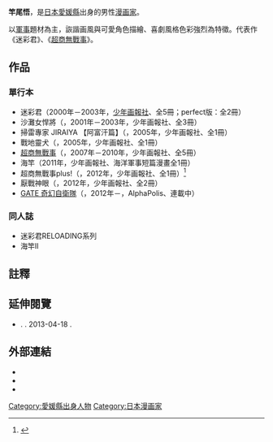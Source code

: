 {{Infobox ACG creator
|name=竿尾悟
|image=
|width=
|caption=
|job=漫畫家
|job2=
|period=
|birthname=
|other_name={{lang|ja|さおさとる<ref>{{lang|ja|{{link-ja|漫画ばんがいち|漫画ばんがいち}}：}}
* {{lang|ja|1999年8月号－人狼のき・も・ち
* 2000年2月号－THE SHERIFF}}</ref><ref>{{lang|ja|裏コンバットコミック No.5（1999年）}}：
* [http://www.suruga-ya.jp/product/detail/ZHORO30531 {{lang|ja|通販ショップの駿河屋}}] {{ja}}
* {{cite web|script-title=ja:既刊情報 |Author= |format= |volume= |issue= |publisher={{lang|ja|裏コンバットコミック編集部}} |pages= |url=http://www5d.biglobe.ne.jp/~UCC-NSWG/KIKAN.HTM |archiveurl=https://web.archive.org/web/20091223083537/http://www5d.biglobe.ne.jp/~UCC-NSWG/KIKAN.HTM |archivedate=2009-12-23 |date= |language=ja |deadurl=yes }}</ref><br />さを}}
|foreign_name={{lang|ja|竿尾 悟［さお さとる］}}
|english_name= Satoru Sao
|romaji= Sao Satoru
|sex=男<ref>{{cite web|url=http://www.sat-mag.net/blog/2008/07/post-303.html |script-title=ja:新コミック連載開始 |publisher={{lang|ja|SAT MAGAZINE 編集部}} |date= 2008-07-15 |language=ja}}</ref>
|place of birth=[[愛媛縣|愛媛縣]]<ref>{{lang|ja|北条地区まちづくり協議会：}}
* {{cite web|url=http://ameblo.jp/hojo-hojo/entry-10685383832.html |script-title=ja:まちづくり事業がテレビロケ？？？ |publisher= |date= 2010-10-23 |language=ja}}
* {{cite web|url=http://ameblo.jp/hojo-hojo/entry-10728009550.html |script-title=ja:漫画家オリジナルイラストの絵葉書 |publisher= |date= 2010-12-05 |language=ja}}
* {{cite web|url=http://ameblo.jp/hojo-hojo/entry-10753333656.html |script-title=ja:地元新聞で紹介されました |publisher= |date= 2010-12-31 |language=ja}}<!--只能從報導的地緣確認為松山市，但詳細地點究竟是中島町還是北條市則不得而知。--></ref><ref>{{cite web|url=http://matsuyama.keizai.biz/headline/765/ |script-title=ja:松山で「愛媛の漫画家展」開催へ－県内出身漫画家25人参加 |publisher={{lang|ja|松山経済新聞}} |date= 2011-07-27 |language=ja}}</ref>
|date of birth= {{Birth year and age|1975}}<ref>{{lang|ja|[http://m-iroha.sakura.ne.jp/sao/profile/profile.htm 公式サイト：プロフィール]}}</ref>
|date of death=
|place of death=
|origin_place=
|nationality={{JPN}}
|residence= 
|height=
|weight=
|blood_type=
|website= [http://m-iroha.sakura.ne.jp/sao/sao-index.htm GALLERY SAO]
|spouse=
|parents = 
|relatives=
|educate=
|doujin_circle = 迷彩君R
|subordinate=
|past=
|work=
* 《迷彩君》
* 《[[超商無戰事|超商無戰事]]》
|award=
}}
{{漫畫}}
'''竿尾悟'''{{BD|1975年}}，是[[日本|日本]][[愛媛縣|愛媛縣]]出身的男性[[漫画家|漫画家]]。

以[[軍事|軍事]]題材為主，詼諧画風與可愛角色描繪、喜劇風格色彩強烈為特徵。代表作《迷彩君》、《[[超商無戰事|超商無戰事]]》。

== 作品 ==
=== 單行本 ===
* 迷彩君（2000年－2003年，[[少年画報社|少年画報社]]、全5冊；perfect版：全2冊）
* 沙灘女悍將（{{lang|ja|渚 NAGISA ～THE BEACH GUARDIANS～}}，2001年－2003年，少年画報社、全3冊）
* 掃雷專家 JIRAIYA 【阿富汗篇】（{{lang|ja|地雷屋 JIRAIYA ［アフガニスタン編］}}，2005年，少年画報社、全1冊）
* 戰地靈犬（{{lang|ja|戦争の犬たち}}，2005年，少年画報社、全1冊）
* [[超商無戰事|超商無戰事]]（{{lang|ja|コンビニDMZ}}，2007年－2010年，少年画報社、全5冊）
* 海竿（2011年，少年画報社、海洋軍事短篇漫畫全1冊）
* 超商無戰事plus!（{{lang|ja|コンビニDMZ plus!}}，2012年，少年画報社、全1冊）<ref>{{lang|ja|[http://shonengahosha.jp/mobilecomic/index.php 少年画報社 - 携帯コミックサイト]}}</ref>
* 厭戰神眼（{{lang|ja|ウォースパイト〜マルスの目〜}}，2012年，少年画報社、全2冊）
* [[GATE_奇幻自衛隊|GATE 奇幻自衛隊]]（{{lang|ja|ゲート 自衛隊 彼の地にて、斯く戦えり}}，2012年－，AlphaPolis、連載中）

=== 同人誌 ===
* 迷彩君RELOADING系列
* 海竿II

== 註釋 ==
{{Reflist|2}}

== 延伸閱覽 ==
* [https://web.archive.org/web/20141007150543/http://tokyomangalab.com/?interviews=satoru-sao {{lang|ja|第25回 竿尾悟先生インタビュー【ゲート 自衛隊 彼の地にて、斯く戦えり／コンビニDMZ】}}]. {{lang|ja|東京マンガラボ}}. 2013-04-18 {{ja}}.<!--https://twitter.com/TML_PR/status/324844352339845120-->

== 外部連結 ==
* {{official|http://m-iroha.sakura.ne.jp/sao/sao-index.htm}}{{deadlink|url=http://www.nx.sakura.ne.jp/~miyaki/sao/sao-index.htm}}
* {{twitter|niffysix}} 
* {{pixiv|4898802}}

{{DEFAULTSORT:Sao Satoru}}
[[Category:愛媛縣出身人物|Category:愛媛縣出身人物]]
[[Category:日本漫画家|Category:日本漫画家]]